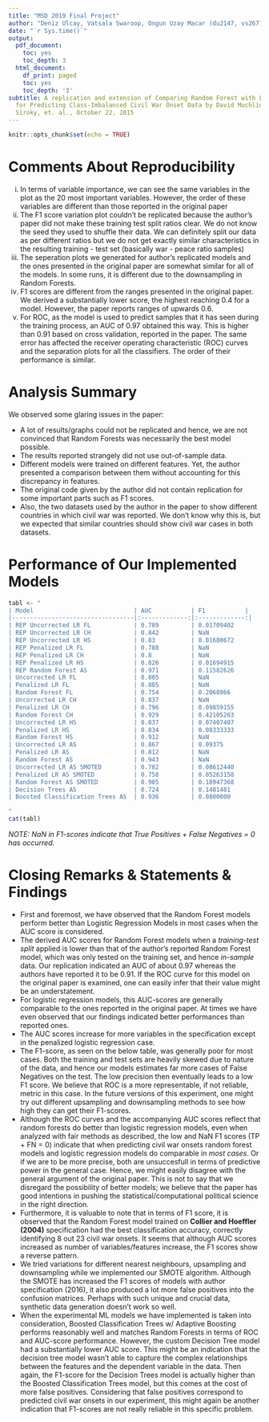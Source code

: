 ```yaml
---
title: "MSD 2019 Final Project"
author: "Deniz Ulcay, Vatsala Swaroop, Ongun Uzay Macar (du2147, vs2671, oum2000)"
date: "`r Sys.time()`"
output:
  pdf_document:
    toc: yes
    toc_depth: 3
  html_document:
    df_print: paged
    toc: yes
    toc_depth: '3'
subtitle: A replication and extension of Comparing Random Forest with Logistic Regression
  for Predicting Class-Imbalanced Civil War Onset Data by David Muchlinski, David
  Siroky, et. al., October 22, 2015
---
```


```r

knitr::opts_chunk$set(echo = TRUE)

```

# Comments About Reproducibility
i) In terms of variable importance, we can see the same variables in the plot as the 20 most important variables. However, the order of these variables are different than those reported in the original paper
ii) The F1 score variation plot couldn't be replicated because the author's paper did not make these training test split ratios clear. We do not know the seed they used to shuffle their data. We can definitely split our data as per different ratios but we do not get exactly similar characteristics in the resulting training - test set (basically war - peace ratio samples)
iii) The seperation plots we generated for author's replicated models and the ones presented in the original paper are somewhat similar for all of the models. In some runs, it is different due to the downsampling in Random Forests.
iv) F1 scores are different from the ranges presented in the original paper. We derived a substantially lower score, the highest reaching 0.4 for a model. However, the paper reports ranges of upwards 0.6.
v) For ROC, as the model is used to predict samples that it has seen during the training process, an AUC of 0.97 obtained this way. This is higher than 0.91 based on cross validation, reported in the paper. The same error has affected the receiver operating characteristic (ROC) curves and the separation plots for all the classifiers. The order of their performance is similar.

# Analysis Summary
We observed some glaring issues in the paper:

* A lot of results/graphs could not be replicated and hence, we are not convinced that Random Forests was necessarily the best model possible.
* The results reported strangely did not use out-of-sample data.
* Different models were trained on different features. Yet, the author presented a comparison between them without accounting for this discrepancy in features.
* The original code given by the author did not contain replication for some important parts such as F1 scores.
* Also, the two datasets used by the author in the paper to show different countries in which civil war was reported. We don't know why this is, but we expected that similar countries should show civil war cases in both datasets.

# Performance of Our Implemented Models 

```r
tabl <- "  
| Model                            | AUC           | F1           |
|----------------------------------|:-------------:|:-------------:|
| REP Uncorrected LR FL            | 0.789         | 0.01709402
| REP Uncorrected LR CH            | 0.842         | NaN
| REP Uncorrected LR HS            | 0.83          | 0.01680672
| REP Penalized LR FL              | 0.788         | NaN
| REP Penalized LR CH              | 0.8           | NaN
| REP Penalized LR HS              | 0.826         | 0.01694915
| REP Random Forest AS             | 0.971         | 0.11582626
| Uncorrected LR FL                | 0.805         | NaN
| Penalized LR FL                  | 0.805         | NaN
| Random Forest FL                 | 0.754         | 0.2068966
| Uncorrected LR CH                | 0.837         | NaN
| Penalized LR CH                  | 0.796         | 0.09859155
| Random Forest CH                 | 0.929         | 0.42105263
| Uncorrected LR HS                | 0.837         | 0.07407407	
| Penalized LR HS                  | 0.834         | 0.08333333	
| Random Forest HS                 | 0.912         | NaN
| Uncorrected LR AS                | 0.867         | 0.09375	
| Penalized LR AS                  | 0.812         | NaN
| Random Forest AS                 | 0.943         | NaN
| Uncorrected LR AS SMOTED         | 0.782         | 0.08612440
| Penalized LR AS SMOTED           | 0.758         | 0.05263158
| Random Forest AS SMOTED          | 0.905         | 0.18947368	
| Decision Trees AS                | 0.724         | 0.1481481	
| Boosted Classification Trees AS  | 0.936         | 0.0800000

"
cat(tabl) 
```
*NOTE: NaN in F1-scores indicate that True Positives + False Negatives = 0 has occurred.*

# Closing Remarks & Statements & Findings

* First and foremost, we have observed that the Random Forest models perform better than Logistic Regression Models in most cases when the AUC score is considered.
* The derived AUC scores for Random Forest models when a *training-test split* applied is lower than that of the author's reported Random Forest model, which was only tested on the training set, and hence *in-sample* data. Our replication indicated an AUC of about 0.97 whereas the authors have reported it to be 0.91. If the ROC curve for this model on the original paper is examined, one can easily infer that their value might be an understatement.
* For logistic regression models, this AUC-scores are generally comparable to the ones reported in the original paper. At times we have even observed that our findings indicated better performances than reported ones.
* The AUC scores increase for more variables in the specification except in the penalized logistic regression case.
* The F1-score, as seen on the below table, was generally poor for most cases. Both the training and test sets are heavily skewed due to nature of the data, and hence our models estimates far more cases of False Negatives on the test. The low precision then eventually leads to a low F1 score. We believe that ROC is a more representable, if not reliable, metric in this case. In the future versions of this experiment, one might try out different upsampling and downsampling methods to see how high they can get their F1-scores.
* Although the ROC curves and the accompanying AUC scores reflect that random forests do better than logistic regression models, even when analyzed with fair methods as described, the low and NaN F1 scores (TP + FN = 0) indicate that when predicting civil war onsets random forest models and logistic regression models do comparable in *most cases*. Or if we are to be more precise, both are unsuccesfull in terms of predictive power in the general case. Hence, we might easily disagree with the general argument of the original paper. This is not to say that we disregard the possibility of better models; we believe that the paper has good intentions in pushing the statistical/computational political science in the right direction.
* Furthermore, it is valuable to note that in terms of F1 score, it is observed that the Random Forest model trained on **Collier and Hoeffler (2004)** specification had the best classification accuracy, correctly identifying 8 out 23 civil war onsets. It seems that although AUC scores increased as number of variables/features increase, the F1 scores show a reverse pattern.
* We tried variations for different nearest neighbours, upsampling and downsampling while we implemented our SMOTE algorithm. Although the SMOTE has increased the F1 scores of models with author specification (2016), it also produced a lot more false positives into the confusion matrices. Perhaps with such unique and crucial data, synthetic data generation doesn't work so well.
* When the experimental ML models we have implemented is taken into consideration, Boosted Classification Trees w/ Adaptive Boosting performs reasonably well and matches Random Forests in terms of ROC and AUC-score performance. However, the custom Decision Tree model had a substantially lower AUC score. This might be an indication that the decision tree model wasn't able to capture the complex relationships between the features and the dependent variable in the data. Then again, the F1-score for the Decision Trees model is actually higher than the Boosted Classification Trees model, but this comes at the cost of more false positives. Considering that false positives correspond to predicted civil war onsets in our experiment, this might again be another indication that F1-scores are not really reliable in this specific problem.


